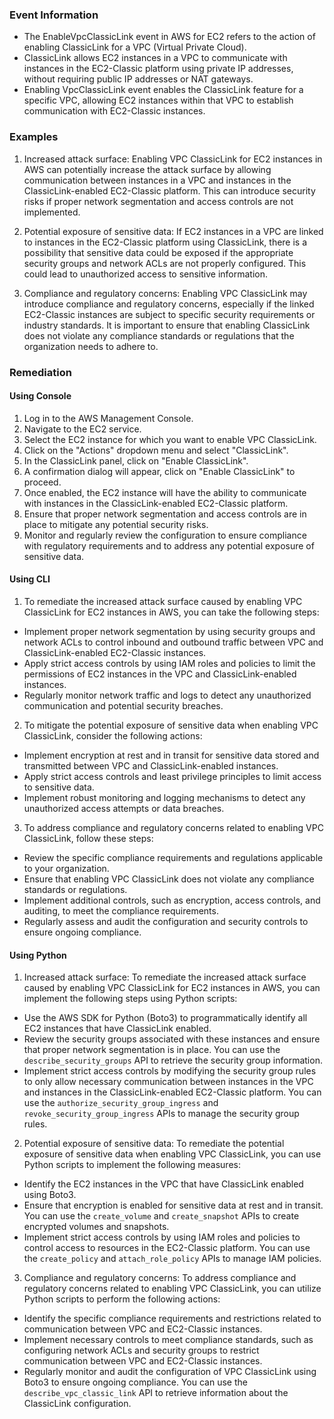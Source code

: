 
### Event Information

- The EnableVpcClassicLink event in AWS for EC2 refers to the action of enabling ClassicLink for a VPC (Virtual Private Cloud).
- ClassicLink allows EC2 instances in a VPC to communicate with instances in the EC2-Classic platform using private IP addresses, without requiring public IP addresses or NAT gateways.
- Enabling VpcClassicLink event enables the ClassicLink feature for a specific VPC, allowing EC2 instances within that VPC to establish communication with EC2-Classic instances.


### Examples

1. Increased attack surface: Enabling VPC ClassicLink for EC2 instances in AWS can potentially increase the attack surface by allowing communication between instances in a VPC and instances in the ClassicLink-enabled EC2-Classic platform. This can introduce security risks if proper network segmentation and access controls are not implemented.

2. Potential exposure of sensitive data: If EC2 instances in a VPC are linked to instances in the EC2-Classic platform using ClassicLink, there is a possibility that sensitive data could be exposed if the appropriate security groups and network ACLs are not properly configured. This could lead to unauthorized access to sensitive information.

3. Compliance and regulatory concerns: Enabling VPC ClassicLink may introduce compliance and regulatory concerns, especially if the linked EC2-Classic instances are subject to specific security requirements or industry standards. It is important to ensure that enabling ClassicLink does not violate any compliance standards or regulations that the organization needs to adhere to.

### Remediation

#### Using Console

1. Log in to the AWS Management Console.
2. Navigate to the EC2 service.
3. Select the EC2 instance for which you want to enable VPC ClassicLink.
4. Click on the "Actions" dropdown menu and select "ClassicLink".
5. In the ClassicLink panel, click on "Enable ClassicLink".
6. A confirmation dialog will appear, click on "Enable ClassicLink" to proceed.
7. Once enabled, the EC2 instance will have the ability to communicate with instances in the ClassicLink-enabled EC2-Classic platform.
8. Ensure that proper network segmentation and access controls are in place to mitigate any potential security risks.
9. Monitor and regularly review the configuration to ensure compliance with regulatory requirements and to address any potential exposure of sensitive data.

#### Using CLI

1. To remediate the increased attack surface caused by enabling VPC ClassicLink for EC2 instances in AWS, you can take the following steps:

- Implement proper network segmentation by using security groups and network ACLs to control inbound and outbound traffic between VPC and ClassicLink-enabled EC2-Classic instances.
- Apply strict access controls by using IAM roles and policies to limit the permissions of EC2 instances in the VPC and ClassicLink-enabled instances.
- Regularly monitor network traffic and logs to detect any unauthorized communication and potential security breaches.

2. To mitigate the potential exposure of sensitive data when enabling VPC ClassicLink, consider the following actions:

- Implement encryption at rest and in transit for sensitive data stored and transmitted between VPC and ClassicLink-enabled instances.
- Apply strict access controls and least privilege principles to limit access to sensitive data.
- Implement robust monitoring and logging mechanisms to detect any unauthorized access attempts or data breaches.

3. To address compliance and regulatory concerns related to enabling VPC ClassicLink, follow these steps:

- Review the specific compliance requirements and regulations applicable to your organization.
- Ensure that enabling VPC ClassicLink does not violate any compliance standards or regulations.
- Implement additional controls, such as encryption, access controls, and auditing, to meet the compliance requirements.
- Regularly assess and audit the configuration and security controls to ensure ongoing compliance.

#### Using Python

1. Increased attack surface: To remediate the increased attack surface caused by enabling VPC ClassicLink for EC2 instances in AWS, you can implement the following steps using Python scripts:

- Use the AWS SDK for Python (Boto3) to programmatically identify all EC2 instances that have ClassicLink enabled.
- Review the security groups associated with these instances and ensure that proper network segmentation is in place. You can use the `describe_security_groups` API to retrieve the security group information.
- Implement strict access controls by modifying the security group rules to only allow necessary communication between instances in the VPC and instances in the ClassicLink-enabled EC2-Classic platform. You can use the `authorize_security_group_ingress` and `revoke_security_group_ingress` APIs to manage the security group rules.

2. Potential exposure of sensitive data: To remediate the potential exposure of sensitive data when enabling VPC ClassicLink, you can use Python scripts to implement the following measures:

- Identify the EC2 instances in the VPC that have ClassicLink enabled using Boto3.
- Ensure that encryption is enabled for sensitive data at rest and in transit. You can use the `create_volume` and `create_snapshot` APIs to create encrypted volumes and snapshots.
- Implement strict access controls by using IAM roles and policies to control access to resources in the EC2-Classic platform. You can use the `create_policy` and `attach_role_policy` APIs to manage IAM policies.

3. Compliance and regulatory concerns: To address compliance and regulatory concerns related to enabling VPC ClassicLink, you can utilize Python scripts to perform the following actions:

- Identify the specific compliance requirements and restrictions related to communication between VPC and EC2-Classic instances.
- Implement necessary controls to meet compliance standards, such as configuring network ACLs and security groups to restrict communication between VPC and EC2-Classic instances.
- Regularly monitor and audit the configuration of VPC ClassicLink using Boto3 to ensure ongoing compliance. You can use the `describe_vpc_classic_link` API to retrieve information about the ClassicLink configuration.

